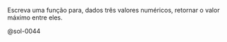 <!-- Função máximo de 3 -->
::: {#exr-0044}
Escreva uma função para, dados três valores numéricos, retornar o valor máximo entre eles.

@sol-0044
:::
